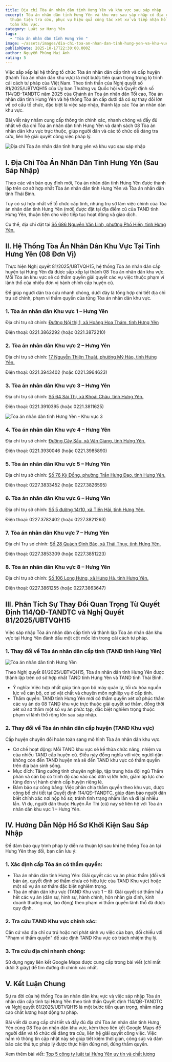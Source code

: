 ```yaml
---
title: Địa chỉ Tòa án nhân dân tỉnh Hưng Yên và khu vực sau sáp nhập
excerpt: Tòa án nhân dân tỉnh Hưng Yên và khu vực sau sáp nhập có địa chỉ mới
  thuận tiện tra cứu, phục vụ hiệu quả công tác xét xử và tiếp nhận hồ sơ cho
  toàn khu vực.
category: Luật sư Hưng Yên
tags:
  - "Tòa án nhân dân tỉnh Hưng Yên "
image: ~/assets/images/dia-chi-toa-an-nhan-dan-tinh-hung-yen-va-khu-vuc-sau-sap-nhap.jpg
publishDate: 2025-10-17T22:30:00.000Z
author: Nguyễn Phùng Mai Ánh
rating: 5
---
```

Việc sắp xếp lại hệ thống tổ chức Tòa án nhân dân cấp tỉnh và cấp huyện (thành Tòa án nhân dân khu vực) là một bước tiến quan trọng trong lộ trình cải cách tư pháp của Việt Nam. Theo tinh thần của Nghị quyết số 81/2025/UBTVQH15 của Ủy ban Thường vụ Quốc hội và Quyết định số 114/QĐ-TANDTC năm 2025 của Chánh án Tòa án nhân dân Tối cao, Tòa án nhân dân tỉnh Hưng Yên và hệ thống Tòa án cấp dưới đã có sự thay đổi lớn về cơ cấu tổ chức, đặc biệt là việc sáp nhập, thành lập các Tòa án nhân dân khu vực.

Bài viết này nhằm cung cấp thông tin chính xác, nhanh chóng và đầy đủ nhất về địa chỉ Tòa án nhân dân tỉnh Hưng Yên và danh sách 08 Tòa án nhân dân khu vực trực thuộc, giúp người dân và các tổ chức dễ dàng tra cứu, liên hệ giải quyết công việc pháp lý.

![Địa chỉ Tòa án nhân dân tỉnh hưng yên và khu vực sau sáp nhập](~/assets/images/dia-chi-toa-an-nhan-dan-tinh-hung-yen-va-khu-vuc-sau-sap-nhap.jpg "Địa chỉ Tòa án nhân dân tỉnh hưng yên và khu vực sau sáp nhập")

## I. Địa Chỉ Tòa Án Nhân Dân Tỉnh Hưng Yên (Sau Sáp Nhập)

Theo các văn bản quy định mới, Tòa án nhân dân tỉnh Hưng Yên được thành lập trên cơ sở hợp nhất Tòa án nhân dân tỉnh Hưng Yên và Tòa án nhân dân tỉnh Thái Bình.

Tuy có sự hợp nhất về tổ chức cấp tỉnh, nhưng trụ sở làm việc chính của Tòa án nhân dân tỉnh Hưng Yên (mới) được đặt tại địa điểm cũ của TAND tỉnh Hưng Yên, thuận tiện cho việc tiếp tục hoạt động và giao dịch.

Cụ thể, địa chỉ đặt tại [Số 686 Nguyễn Văn Linh, phường Phố Hiến, tỉnh Hưng Yên. ](https://www.google.com/maps/place/T%C3%B2a+%C3%A1n+nh%C3%A2n+d%C3%A2n+T%E1%BB%89nh+H%C6%B0ng+Y%C3%AAn/@20.6618606,106.0343367,14z/data=!4m10!1m2!2m1!1zVMOyYSDDoW4gbmjDom4gZMOibiB04buJbmggSMawbmcgWcOqbg!3m6!1s0x3135c7b1a8dc33ab:0xb10cfb5440024f99!8m2!3d20.6607673!4d106.0579575!15sCiVUw7JhIMOhbiBuaMOibiBkw6JuIHThu4luaCBIxrBuZyBZw6pukgEXbG9jYWxfZ292ZXJubWVudF9vZmZpY2WqAU4QATIfEAEiG3PIxFjDgzQkV_642zUMV9PVnSND9a8MQJwmNDIpEAIiJXTDsmEgw6FuIG5ow6JuIGTDom4gdOG7iW5oIGjGsG5nIHnDqm7gAQA!16s%2Fg%2F11h3yhbvnz?entry=ttu&g_ep=EgoyMDI1MTAxNC4wIKXMDSoASAFQAw%3D%3D)

## II. Hệ Thống Tòa Án Nhân Dân Khu Vực Tại Tỉnh Hưng Yên (08 Đơn Vị)

Thực hiện Nghị quyết 81/2025/UBTVQH15, hệ thống Tòa án nhân dân cấp huyện tại Hưng Yên đã được sắp xếp lại thành 08 Tòa án nhân dân khu vực. Mỗi Tòa án khu vực sẽ có thẩm quyền giải quyết các vụ việc thuộc phạm vi lãnh thổ của nhiều đơn vị hành chính cấp huyện cũ.

Để giúp người dân tra cứu nhanh chóng, dưới đây là tổng hợp chi tiết địa chỉ trụ sở chính, phạm vi thẩm quyền của từng Tòa án nhân dân khu vực.

### 1. Tòa án nhân dân Khu vực 1 – Hưng Yên

Địa chỉ trụ sở chính: [Đường Nội thị 1, xã Hoàng Hoa Thám, tỉnh Hưng Yên](https://www.google.com/maps?q=M4XC+WFC+T%C3%B2a+%C3%81n+Nh%C3%A2n+D%C3%A2n+Huy%E1%BB%87n+Ti%C3%AAn+L%E1%BB%AF,+Ng%C3%B4+Quy%E1%BB%81n,+Ti%C3%AAn+L%E1%BB%AF,+H%C6%B0ng+Y%C3%AAn&ftid=0x3135c07a39ac9327:0x102a993c5ce2b6ba&hl=vi-VN&gl=vn&entry=gps&coh=0&lucs=,94259550,94284460,47069508&g_ep=CAISBjYuNDAuNBgAINeCAyobLDk0MjU5NTUwLDk0Mjg0NDYwLDQ3MDY5NTA4QgJWTg%3D%3D&skid=c63e2b17-3803-42de-a4f7-c6dc27dca10f&g_st=iz)

Điện thoại: 0221.3862292 (hoặc 0221.3872210)

### 2. Tòa án nhân dân Khu vực 2 – Hưng Yên

Địa chỉ trụ sở chính: [17 Nguyễn Thiện Thuật, phường Mỹ Hào, tỉnh Hưng Yên.](https://www.google.com/maps/place/To%C3%A0+%C3%A1n+nh%C3%A2n+d%C3%A2n+th%E1%BB%8B+x%C3%A3+M%E1%BB%B9+H%C3%A0o/@20.934752,106.0575666,17z/data=!3m1!4b1!4m6!3m5!1s0x3135a5bfbf8a6349:0xf2dc0ac9a1e6bd7b!8m2!3d20.934752!4d106.0575666!16s%2Fg%2F11jnj8hvq7?hl=vi-VN&entry=ttu&g_ep=EgoyMDI1MTAxNC4wIKXMDSoASAFQAw%3D%3D)

Điện thoại: 0221.3943402 (hoặc 0221.3964623)

### 3. Tòa án nhân dân Khu vực 3 – Hưng Yên

Địa chỉ trụ sở chính: [Số 64 Sài Thi, xã Khoái Châu, tỉnh Hưng Yên.](https://www.google.com/maps?q=RXPH+XFX+T%C3%B2a+%C3%81n+Nh%C3%A2n+D%C3%A2n+Huy%E1%BB%87n+Kho%C3%A1i+Ch%C3%A2u,+%C4%90T206,+TT.+Kho%C3%A1i+Ch%C3%A2u,+Kho%C3%A1i+Ch%C3%A2u,+H%C6%B0ng+Y%C3%AAn&ftid=0x3135ba7160c254ff:0xd6b16a57a3c465c3&hl=vi-VN&gl=vn&entry=gps&coh=0&lucs=,94259550,94284460,47069508&g_ep=CAISBjYuNDAuNBgAINeCAyobLDk0MjU5NTUwLDk0Mjg0NDYwLDQ3MDY5NTA4QgJWTg%3D%3D&skid=a17e38fa-8bcf-4393-b9a1-7c8e797cf6ac&g_st=iz)

Điện thoại: 0221.3910395 (hoặc 0221.3811625)

![Tòa án nhân dân tỉnh Hưng Yên - Khu vực 3](~/assets/images/toa-an-nhan-dan-tinh-hung-yen-khu-vuc-3.jpg "Tòa án nhân dân tỉnh Hưng Yên - Khu vực 3")

### 4. Tòa án nhân dân Khu vực 4 – Hưng Yên

Địa chỉ trụ sở chính: [Đường Cây Sấu, xã Văn Giang, tỉnh Hưng Yên.](https://www.google.com/maps/place/Van+Giang+District+Court/@20.9452507,105.9404725,3a,75y,90t/data=!3m8!1e2!3m6!1sCIHM0ogKEICAgIDkz7uPiwE!2e10!3e12!6shttps:%2F%2Flh3.googleusercontent.com%2Fgps-cs-s%2FAC9h4nr9RKkAUYRQ78A6uixgrojhKBawxYHqJ-nRNsixbOByswIOhbdMwkx9MPRL5mbv-5WOi7fk-XErbNsvpNr9kKcRI2hLRA2GGiNPrxVC5ccRQQN-DX2-rtWjtTtKw9CY_-rPFM8cVg%3Dw397-h298-k-no!7i4032!8i3024!4m9!3m8!1s0x3135afa475880f6b:0xdace8b104d16394!8m2!3d20.9452507!4d105.9404725!10e5!14m1!1BCgIgAQ!16s%2Fg%2F12vsjfhd5?entry=ttu&g_ep=EgoyMDI1MTAxNC4wIKXMDSoASAFQAw%3D%3D)

Điện thoại: 0221.3930046 (hoặc 0221.3985890)

### 5. Tòa án nhân dân Khu vực 5 – Hưng Yên

Địa chỉ trụ sở chính: [Số 76 Kỳ Đồng, phường Trần Hưng Đạo, tỉnh Hưng Yên.](https://www.google.com/maps/place/T%C3%B2a+%C3%A1n+nh%C3%A2n+d%C3%A2n+th%C3%A0nh+ph%E1%BB%91+Th%C3%A1i+B%C3%ACnh/@20.4507143,106.3446312,17z/data=!3m1!4b1!4m6!3m5!1s0x3135fad55876a559:0xceb3f3962fda19b5!8m2!3d20.4507143!4d106.3472061!16s%2Fg%2F11c1qbxxns?entry=ttu&g_ep=EgoyMDI1MTAxNC4wIKXMDSoASAFQAw%3D%3D)

Điện thoại: 0227.3833452 (hoặc 0227.3826595)

### 6. Tòa án nhân dân Khu vực 6 – Hưng Yên

Địa chỉ trụ sở chính: [Số 5 đường 14/10, xã Tiền Hải, tỉnh Hưng Yên.](https://www.google.com/maps/place/T%C3%B2a+%C3%81n+huy%E1%BB%87n+Ti%E1%BB%81n+H%E1%BA%A3i/@20.405303,106.5042447,17z/data=!4m15!1m8!3m7!1s0x3135f94e64bb984f:0xdcd279b5ffc78124!2zVMOyYSDDgW4gaHV54buHbiBUaeG7gW4gSOG6o2k!8m2!3d20.4054393!4d106.5043906!10e5!16s%2Fg%2F11rgfkjc_7!3m5!1s0x3135f94e64bb984f:0xdcd279b5ffc78124!8m2!3d20.4054393!4d106.5043906!16s%2Fg%2F11rgfkjc_7?entry=ttu&g_ep=EgoyMDI1MTAxNC4wIKXMDSoASAFQAw%3D%3D)

Điện thoại: 0227.3782402 (hoặc 0227.3821263)

### 7. Tòa án nhân dân Khu vực 7 – Hưng Yên

Địa chỉ Trụ sở chính: [Số 28 Quách Đình Bảo, xã Thái Thụy, tỉnh Hưng Yên.](https://www.google.com/maps/place/T%C3%B2a+%C3%81n+Nh%C3%A2n+D%C3%A2n+Huy%E1%BB%87n+Th%C3%A1i+Th%E1%BB%A5y/@20.5614236,106.5627222,17z/data=!3m1!4b1!4m6!3m5!1s0x314a098f1ff376df:0x888cf9390712b040!8m2!3d20.5614236!4d106.5652971!16s%2Fg%2F1tdq81jg?entry=ttu&g_ep=EgoyMDI1MTAxNC4wIKXMDSoASAFQAw%3D%3D)

Điện thoại: 0227.3853309 (hoặc 0227.3851223)

### 8. Tòa án nhân dân Khu vực 8 – Hưng Yên

Địa chỉ trụ sở chính: [Số 106 Long Hưng, xã Hưng Hà, tỉnh Hưng Yên.](https://www.google.com/maps/place/T%C3%B2a+%C3%81n+Huy%E1%BB%87n+H%C6%B0ng+H%C3%A0/@20.5889529,106.2250947,17z/data=!3m1!4b1!4m6!3m5!1s0x3135e9680d6f86ff:0x5e22a22401e3e401!8m2!3d20.5889529!4d106.2276696!16s%2Fg%2F1pp2v2vl9?entry=ttu&g_ep=EgoyMDI1MTAxNC4wIKXMDSoASAFQAw%3D%3D)

Điện thoại: 0227.3861255 (hoặc 0227.3863647)

## III. Phân Tích Sự Thay Đổi Quan Trọng Từ Quyết Định 114/QĐ-TANDTC và Nghị Quyết 81/2025/UBTVQH15

Việc sáp nhập Tòa án nhân dân cấp tỉnh và thành lập Tòa án nhân dân khu vực tại Hưng Yên đánh dấu một cột mốc lớn trong cải cách tư pháp.

### 1. Thay đổi về Tòa án nhân dân cấp tỉnh (TAND tỉnh Hưng Yên)

![Tòa án nhân dân tỉnh Hưng Yên ](~/assets/images/toa-an-nhan-dan-tinh-hung-yen.jpg "Tòa án nhân dân tỉnh Hưng Yên ")

Theo Nghị quyết 81/2025/UBTVQH15, Tòa án nhân dân tỉnh Hưng Yên được thành lập trên cơ sở hợp nhất TAND tỉnh Hưng Yên và TAND tỉnh Thái Bình.

* Ý nghĩa: Việc hợp nhất giúp tinh gọn bộ máy quản lý, tối ưu hóa nguồn lực về cán bộ, cơ sở vật chất và chuyên môn nghiệp vụ ở cấp tỉnh.
* Thẩm quyền: TAND tỉnh Hưng Yên mới có thẩm quyền xét xử phúc thẩm các vụ án do 08 TAND khu vực trực thuộc giải quyết sơ thẩm, đồng thời xét xử sơ thẩm một số vụ án phức tạp, đặc biệt nghiêm trọng thuộc phạm vi lãnh thổ rộng lớn sau sáp nhập.

### 2. Thay đổi về Tòa án nhân dân cấp huyện (TAND Khu vực)

Cấp huyện chuyển đổi hoàn toàn sang mô hình Tòa án nhân dân khu vực.

* Cơ chế hoạt động: Mỗi TAND khu vực sẽ kế thừa chức năng, nhiệm vụ của nhiều TAND cấp huyện cũ. Điều này đồng nghĩa với việc người dân không còn đến TAND huyện mà sẽ đến TAND khu vực có thẩm quyền trên địa bàn sinh sống.
* Mục đích: Tăng cường tính chuyên nghiệp, tập trung hóa đội ngũ Thẩm phán và cán bộ có trình độ cao vào các đơn vị lớn hơn, giảm áp lực cho từng đơn vị hành chính cấp huyện riêng lẻ.
* Đảm bảo sự công bằng: Việc phân chia thẩm quyền theo khu vực, được công bố chi tiết tại Quyết định 114/QĐ-TANDTC, giúp đảm bảo người dân biết chính xác nơi nộp hồ sơ, tránh tình trạng nhầm lẫn và đi lại nhiều lần. Ví dụ, người dân thuộc Huyện Ân Thi (cũ) nay sẽ liên hệ với Tòa án nhân dân khu vực 1 – Hưng Yên.

## IV. Hướng Dẫn Nộp Hồ Sơ Khởi Kiện Sau Sáp Nhập

Để đảm bảo quy trình pháp lý diễn ra thuận lợi sau khi hệ thống Tòa án tại Hưng Yên thay đổi, bạn cần lưu ý:

### 1. Xác định cấp Tòa án có thẩm quyền:

* Tòa án nhân dân tỉnh Hưng Yên: Giải quyết các vụ án phúc thẩm (đối với bản án, quyết định sơ thẩm chưa có hiệu lực của TAND Khu vực) hoặc một số vụ án sơ thẩm đặc biệt nghiêm trọng.
* Tòa án nhân dân khu vực (TAND Khu vực 1 – 8): Giải quyết sơ thẩm hầu hết các vụ án (dân sự, hình sự, hành chính, hôn nhân gia đình, kinh doanh thương mại, lao động) theo phạm vi thẩm quyền lãnh thổ đã được quy định.

### 2. Tra cứu TAND Khu vực chính xác:

 Căn cứ vào địa chỉ cư trú hoặc nơi phát sinh vụ việc của bạn, đối chiếu với "Phạm vi thẩm quyền" để xác định TAND Khu vực có trách nhiệm thụ lý.

### 3. Tra cứu địa chỉ nhanh chóng: 

Sử dụng ngay liên kết Google Maps được cung cấp trong bài viết (chỉ mất dưới 3 giây) để tìm đường đi chính xác nhất.

## V. Kết Luận Chung

Sự ra đời của hệ thống Tòa án nhân dân khu vực và việc sáp nhập Tòa án nhân dân cấp tỉnh tại Hưng Yên theo tinh thần Quyết định 114/QĐ-TANDTC và Nghị quyết 81/2025/UBTVQH15 là một bước tiến quan trọng, nhằm nâng cao chất lượng hoạt động tư pháp.

Bài viết đã cung cấp chi tiết và đầy đủ địa chỉ Tòa án nhân dân tỉnh Hưng Yên cùng 08 Tòa án nhân dân khu vực, kèm theo liên kết Google Maps để người dân và tổ chức dễ dàng tra cứu, liên hệ giải quyết công việc. Việc nắm rõ thông tin cập nhật này sẽ giúp tiết kiệm thời gian, công sức và đảm bảo các thủ tục pháp lý được thực hiện đúng nơi, đúng thẩm quyền.

Xem thêm bài viết: [Top 5 công ty luật tại Hưng Yên uy tín và chất lượng](https://yplawfirm.vn/tin-tuc/top-5-cong-ty-luat-tai-hung-yen-uy-tin-va-chat-luong)
